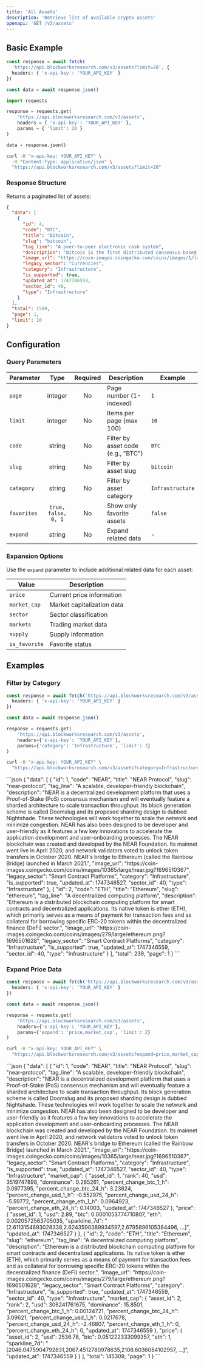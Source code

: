 ```yaml
---
title: 'All Assets'
description: 'Retrieve list of available crypto assets'
openapi: 'GET /v3/assets'
---
```



<Endpoint method="GET" path="/v3/assets" />

## Basic Example

<CodeGroup>

```typescript TypeScript
const response = await fetch(
  'https://api.blockworksresearch.com/v3/assets?limit=20', {
  headers: { 'x-api-key': 'YOUR_API_KEY' }
})

const data = await response.json()
```

```python Python
import requests

response = requests.get(
    'https://api.blockworksresearch.com/v3/assets',
    headers = { 'x-api-key': 'YOUR_API_KEY' },
    params = { 'limit': 20 }
)

data = response.json()
```

```bash cURL
curl -H "x-api-key: YOUR_API_KEY" \
  -H "Content-Type: application/json" \
  "https://api.blockworksresearch.com/v3/assets?limit=20"
```

</CodeGroup>

### Response Structure

Returns a paginated list of assets:

```json
{
  "data": [
    {
      "id": 4,
      "code": "BTC",
      "title": "Bitcoin",
      "slug": "bitcoin",
      "tag_line": "A peer-to-peer electronic cash system",
      "description": "Bitcoin is the first distributed consensus-based...",
      "image_url": "https://coin-images.coingecko.com/coins/images/1/large/bitcoin.png?1696501400",
      "legacy_sector": "Currencies",
      "category": "Infrastructure",
      "is_supported": true,
      "updated_at": 1747346559,
      "sector_id": 40,
      "type": "Infrastructure"
    }
  ],
  "total": 1500,
  "page": 1,
  "limit": 10
}
```

## Configuration

### Query Parameters

| Parameter | Type | Required | Description | Example |
|---|:---:|:---:|---|---|
| `page` | integer | No | Page number (1-indexed) | `1` |
| `limit` | integer | No | Items per page (max 100) | `10` |
| `code` | string | No | Filter by asset code (e.g., "BTC") | `BTC` |
| `slug` | string | No | Filter by asset slug | `bitcoin` |
| `category` | string | No | Filter by asset category | `Infrastructure` |
| `favorites` | `true, false, 0, 1` | No | Show only favorite assets | `false` |
| `expand` | string | No | Expand related data | - |

### Expansion Options

Use the `expand` parameter to include additional related data for each asset:

| Value | Description |
|-------|-------------|
| `price` | Current price information |
| `market_cap` | Market capitalization data |
| `sector` | Sector classification |
| `markets` | Trading market data |
| `supply` | Supply information |
| `is_favorite` | Favorite status |

## Examples

### Filter by Category

<CodeGroup>

```typescript TypeScript
const response = await fetch('https://api.blockworksresearch.com/v3/assets?category=Infrastructure&limit=2', {
  headers: { 'x-api-key': 'YOUR_API_KEY' }
})

const data = await response.json()
```

```python Python
response = requests.get(
    'https://api.blockworksresearch.com/v3/assets',
    headers={'x-api-key': 'YOUR_API_KEY'},
    params={'category': 'Infrastructure', 'limit': 2}
)
```

```bash cURL
curl -H "x-api-key: YOUR_API_KEY" \
  "https://api.blockworksresearch.com/v3/assets?category=Infrastructure&limit=2"
```

</CodeGroup>

<Accordion title="Response">
```json
 {
  "data": [
    {
      "id": 1,
      "code": "NEAR",
      "title": "NEAR Protocol",
      "slug": "near-protocol",
      "tag_line": "A scalable, developer-friendly blockchain",
      "description": "NEAR is a decentralized development platform that uses a Proof-of-Stake (PoS) consensus mechanism and will eventually feature a sharded architecture to scale transaction throughput. Its block generation scheme is called Doomslug and its proposed sharding design is dubbed Nightshade. These technologies will work together to scale the network and minimize congestion. NEAR has also been designed to be developer and user-friendly as it features a few key innovations to accelerate the application development and user-onboarding processes. The NEAR blockchain was created and developed by the NEAR Foundation. Its mainnet went live in April 2020, and network validators voted to unlock token transfers in October 2020. NEAR's bridge to Ethereum (called the Rainbow Bridge) launched in March 2021.",
      "image_url": "https://coin-images.coingecko.com/coins/images/10365/large/near.jpg?1696510367",
      "legacy_sector": "Smart Contract Platforms",
      "category": "Infrastructure",
      "is_supported": true,
      "updated_at": 1747346527,
      "sector_id": 40,
      "type": "Infrastructure"
    },
    {
      "id": 2,
      "code": "ETH",
      "title": "Ethereum",
      "slug": "ethereum",
      "tag_line": "A decentralized computing platform",
      "description": "Ethereum is a distributed blockchain computing platform for smart contracts and decentralized applications. Its native token is ether (ETH), which primarily serves as a means of payment for transaction fees and as collateral for borrowing specific ERC-20 tokens within the decentralized finance (DeFi) sector.",
      "image_url": "https://coin-images.coingecko.com/coins/images/279/large/ethereum.png?1696501628",
      "legacy_sector": "Smart Contract Platforms",
      "category": "Infrastructure",
      "is_supported": true,
      "updated_at": 1747346559,
      "sector_id": 40,
      "type": "Infrastructure"
    }
  ],
  "total": 239,
  "page": 1
}
```
</Accordion>

### Expand Price Data

<CodeGroup>

```typescript TypeScript
const response = await fetch('https://api.blockworksresearch.com/v3/assets?expand=price,market_cap&limit=2', {
  headers: { 'x-api-key': 'YOUR_API_KEY' }
})

const data = await response.json()
```

```python Python
response = requests.get(
    'https://api.blockworksresearch.com/v3/assets',
    headers={'x-api-key': 'YOUR_API_KEY'},
    params={'expand': 'price,market_cap', 'limit': 2}
)
```

```bash cURL
curl -H "x-api-key: YOUR_API_KEY" \
  "https://api.blockworksresearch.com/v3/assets?expand=price,market_cap&limit=2"
```

</CodeGroup>

<Accordion title="Response">
```json
{
  "data": [
    {
      "id": 1,
      "code": "NEAR",
      "title": "NEAR Protocol",
      "slug": "near-protocol",
      "tag_line": "A scalable, developer-friendly blockchain",
      "description": "NEAR is a decentralized development platform that uses a Proof-of-Stake (PoS) consensus mechanism and will eventually feature a sharded architecture to scale transaction throughput. Its block generation scheme is called Doomslug and its proposed sharding design is dubbed Nightshade. These technologies will work together to scale the network and minimize congestion. NEAR has also been designed to be developer and user-friendly as it features a few key innovations to accelerate the application development and user-onboarding processes. The NEAR blockchain was created and developed by the NEAR Foundation. Its mainnet went live in April 2020, and network validators voted to unlock token transfers in October 2020. NEAR's bridge to Ethereum (called the Rainbow Bridge) launched in March 2021.",
      "image_url": "https://coin-images.coingecko.com/coins/images/10365/large/near.jpg?1696510367",
      "legacy_sector": "Smart Contract Platforms",
      "category": "Infrastructure",
      "is_supported": true,
      "updated_at": 1747346527,
      "sector_id": 40,
      "type": "Infrastructure",
      "market_cap": {
        "asset_id": 1,
        "rank": 40,
        "usd": 3519747898,
        "dominance": 0.285261,
        "percent_change_btc_1_h": 0.0977395,
        "percent_change_btc_24_h": 3.23624,
        "percent_change_usd_1_h": -0.552975,
        "percent_change_usd_24_h": -5.59772,
        "percent_change_eth_1_h": 0.0964923,
        "percent_change_eth_24_h": 0.14003,
        "updated_at": 1747346527
      },
      "price": {
        "asset_id": 1,
        "usd": 2.89,
        "btc": 0.0001053774710807,
        "eth": 0.0020572563705035,
        "sparkline_7d": "[2.6113154693028338,2.6243590389934597,2.6795896105384496, ...]",
        "updated_at": 1747346527
      }
    },
    {
      "id": 2,
      "code": "ETH",
      "title": "Ethereum",
      "slug": "ethereum",
      "tag_line": "A decentralized computing platform",
      "description": "Ethereum is a distributed blockchain computing platform for smart contracts and decentralized applications. Its native token is ether (ETH), which primarily serves as a means of payment for transaction fees and as collateral for borrowing specific ERC-20 tokens within the decentralized finance (DeFi) sector.",
      "image_url": "https://coin-images.coingecko.com/coins/images/279/large/ethereum.png?1696501628",
      "legacy_sector": "Smart Contract Platforms",
      "category": "Infrastructure",
      "is_supported": true,
      "updated_at": 1747346559,
      "sector_id": 40,
      "type": "Infrastructure",
      "market_cap": {
        "asset_id": 2,
        "rank": 2,
        "usd": 306241761675,
        "dominance": 15.8501,
        "percent_change_btc_1_h": 0.00124721,
        "percent_change_btc_24_h": 3.09621,
        "percent_change_usd_1_h": 0.0217678,
        "percent_change_usd_24_h": -2.46807,
        "percent_change_eth_1_h": 0,
        "percent_change_eth_24_h": 0,
        "updated_at": 1747346559
      },
      "price": {
        "asset_id": 2,
        "usd": 2536.78,
        "btc": 0.051222333099357,
        "eth": 1,
        "sparkline_7d": "[2046.0475904792831,2067.4512780978635,2108.6036084102957, ...]",
        "updated_at": 1747346559
      }
    }
  ],
  "total": 145309,
  "page": 1
}
```
</Accordion>